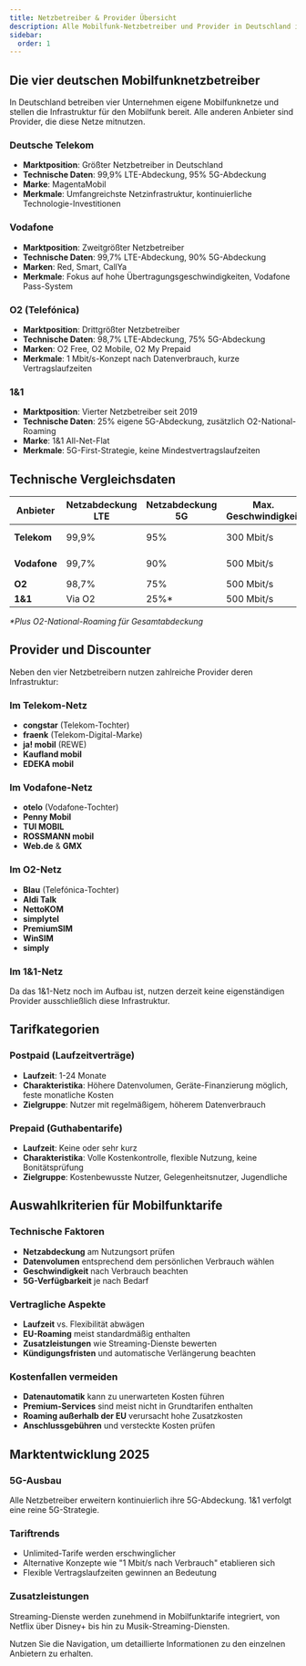 ```yaml
---
title: Netzbetreiber & Provider Übersicht
description: Alle Mobilfunk-Netzbetreiber und Provider in Deutschland im Überblick
sidebar:
  order: 1
---
```


## Die vier deutschen Mobilfunknetzbetreiber

In Deutschland betreiben vier Unternehmen eigene Mobilfunknetze und stellen die Infrastruktur für den Mobilfunk bereit. Alle anderen Anbieter sind Provider, die diese Netze mitnutzen.

### Deutsche Telekom
- **Marktposition**: Größter Netzbetreiber in Deutschland
- **Technische Daten**: 99,9% LTE-Abdeckung, 95% 5G-Abdeckung  
- **Marke**: MagentaMobil
- **Merkmale**: Umfangreichste Netzinfrastruktur, kontinuierliche Technologie-Investitionen

### Vodafone  
- **Marktposition**: Zweitgrößter Netzbetreiber
- **Technische Daten**: 99,7% LTE-Abdeckung, 90% 5G-Abdeckung
- **Marken**: Red, Smart, CallYa
- **Merkmale**: Fokus auf hohe Übertragungsgeschwindigkeiten, Vodafone Pass-System

### O2 (Telefónica)
- **Marktposition**: Drittgrößter Netzbetreiber
- **Technische Daten**: 98,7% LTE-Abdeckung, 75% 5G-Abdeckung  
- **Marken**: O2 Free, O2 Mobile, O2 My Prepaid
- **Merkmale**: 1 Mbit/s-Konzept nach Datenverbrauch, kurze Vertragslaufzeiten

### 1&1
- **Marktposition**: Vierter Netzbetreiber seit 2019
- **Technische Daten**: 25% eigene 5G-Abdeckung, zusätzlich O2-National-Roaming
- **Marke**: 1&1 All-Net-Flat
- **Merkmale**: 5G-First-Strategie, keine Mindestvertragslaufzeiten

## Technische Vergleichsdaten

| Anbieter | Netzabdeckung LTE | Netzabdeckung 5G | Max. Geschwindigkeit | Besonderheit |
|----------|-------------------|------------------|----------------------|--------------|
| **Telekom** | 99,9% | 95% | 300 Mbit/s | Umfangreichste Versorgung |
| **Vodafone** | 99,7% | 90% | 500 Mbit/s | Hohe Spitzengeschwindigkeiten |
| **O2** | 98,7% | 75% | 500 Mbit/s | Weitersurfen mit 1 Mbit/s |
| **1&1** | Via O2 | 25%* | 500 Mbit/s | Keine Vertragslaufzeit |

*\*Plus O2-National-Roaming für Gesamtabdeckung*

## Provider und Discounter

Neben den vier Netzbetreibern nutzen zahlreiche Provider deren Infrastruktur:

### Im Telekom-Netz
- **congstar** (Telekom-Tochter)
- **fraenk** (Telekom-Digital-Marke)
- **ja! mobil** (REWE)
- **Kaufland mobil**
- **EDEKA mobil**

### Im Vodafone-Netz  
- **otelo** (Vodafone-Tochter)
- **Penny Mobil**
- **TUI MOBIL**
- **ROSSMANN mobil**
- **Web.de** & **GMX**

### Im O2-Netz
- **Blau** (Telefónica-Tochter)
- **Aldi Talk**
- **NettoKOM**
- **simplytel**
- **PremiumSIM**
- **WinSIM**
- **simply**

### Im 1&1-Netz
Da das 1&1-Netz noch im Aufbau ist, nutzen derzeit keine eigenständigen Provider ausschließlich diese Infrastruktur.

## Tarifkategorien

### Postpaid (Laufzeitverträge)
- **Laufzeit**: 1-24 Monate
- **Charakteristika**: Höhere Datenvolumen, Geräte-Finanzierung möglich, feste monatliche Kosten
- **Zielgruppe**: Nutzer mit regelmäßigem, höherem Datenverbrauch

### Prepaid (Guthabentarife)
- **Laufzeit**: Keine oder sehr kurz
- **Charakteristika**: Volle Kostenkontrolle, flexible Nutzung, keine Bonitätsprüfung
- **Zielgruppe**: Kostenbewusste Nutzer, Gelegenheitsnutzer, Jugendliche

## Auswahlkriterien für Mobilfunktarife

### Technische Faktoren
- **Netzabdeckung** am Nutzungsort prüfen
- **Datenvolumen** entsprechend dem persönlichen Verbrauch wählen
- **Geschwindigkeit** nach Verbrauch beachten
- **5G-Verfügbarkeit** je nach Bedarf

### Vertragliche Aspekte
- **Laufzeit** vs. Flexibilität abwägen
- **EU-Roaming** meist standardmäßig enthalten
- **Zusatzleistungen** wie Streaming-Dienste bewerten
- **Kündigungsfristen** und automatische Verlängerung beachten

### Kostenfallen vermeiden
- **Datenautomatik** kann zu unerwarteten Kosten führen
- **Premium-Services** sind meist nicht in Grundtarifen enthalten
- **Roaming außerhalb der EU** verursacht hohe Zusatzkosten
- **Anschlussgebühren** und versteckte Kosten prüfen

## Marktentwicklung 2025

### 5G-Ausbau
Alle Netzbetreiber erweitern kontinuierlich ihre 5G-Abdeckung. 1&1 verfolgt eine reine 5G-Strategie.

### Tariftrends
- Unlimited-Tarife werden erschwinglicher
- Alternative Konzepte wie "1 Mbit/s nach Verbrauch" etablieren sich
- Flexible Vertragslaufzeiten gewinnen an Bedeutung

### Zusatzleistungen
Streaming-Dienste werden zunehmend in Mobilfunktarife integriert, von Netflix über Disney+ bis hin zu Musik-Streaming-Diensten.

Nutzen Sie die Navigation, um detaillierte Informationen zu den einzelnen Anbietern zu erhalten.